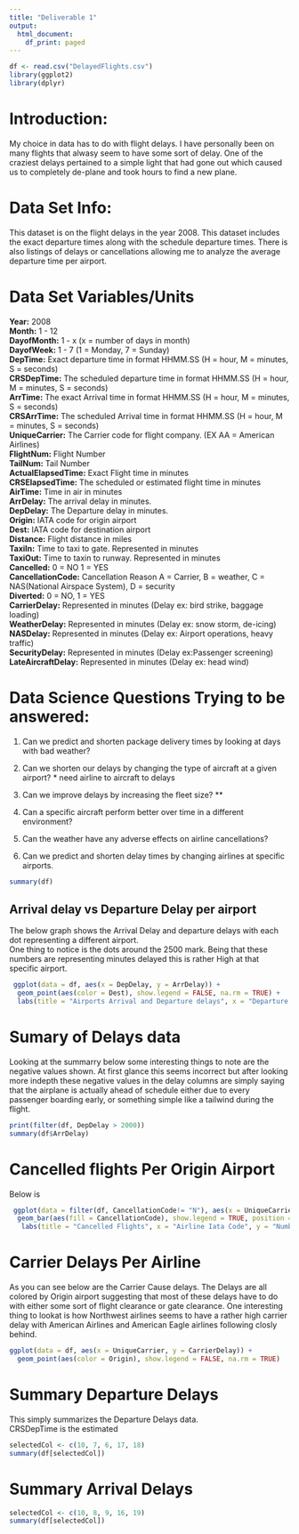 ```yaml
---
title: "Deliverable 1"
output:
  html_document:
    df_print: paged
---
```


```r
df <- read.csv("DelayedFlights.csv")
library(ggplot2)
library(dplyr)
```
# Introduction:
  My choice in data has to do with flight delays. I have personally been on many flights that alwasy seem to have some sort of delay. One of the craziest delays pertained to a simple light that had gone out which caused us to completely de-plane and took hours to find a new plane.   



# Data Set Info:
  This dataset is on the flight delays in the year 2008. This dataset includes the exact departure times along with the schedule departure times. There is also listings of delays or cancellations allowing me to analyze the average departure time per airport.   
  
# Data Set Variables/Units
**Year:** 2008  
**Month:** 1 - 12  
**DayofMonth:** 1 - x (x = number of days in month)  
**DayofWeek:** 1 - 7 (1 = Monday, 7 = Sunday)  
**DepTime:** Exact departure time in format HHMM.SS (H = hour, M = minutes, S = seconds)  
**CRSDepTime:** The scheduled departure time in format HHMM.SS (H = hour, M = minutes, S = seconds)  
**ArrTime:** The exact Arrival time in format HHMM.SS (H = hour, M = minutes, S = seconds)  
**CRSArrTime:** The scheduled Arrival time in format HHMM.SS (H = hour, M = minutes, S = seconds)  
**UniqueCarrier:** The Carrier code for flight company. (EX AA = American Airlines)  
**FlightNum:** Flight Number  
**TailNum:** Tail Number  
**ActualElapsedTime:** Exact Flight time in minutes   
**CRSElapsedTime:** The scheduled or estimated flight time in minutes  
**AirTime:** Time in air in minutes  
**ArrDelay:** The arrival delay in minutes.  
**DepDelay:** The Departure delay in minutes.  
**Origin:** IATA code for origin airport  
**Dest:** IATA code for destination airport  
**Distance:** Flight distance in miles  
**TaxiIn:** Time to taxi to gate. Represented in minutes  
**TaxiOut:** Time to taxin to runway. Represented in minutes  
**Cancelled:** 0 = NO 1 = YES  
**CancellationCode:** Cancellation Reason A = Carrier, B = weather, C = NAS(National Airspace System), D = security  
**Diverted:** 0 = NO, 1 = YES  
**CarrierDelay:** Represented in minutes (Delay ex: bird strike, baggage loading)  
**WeatherDelay:** Represented in minutes (Delay ex: snow storm, de-icing)  
**NASDelay:** Represented in minutes (Delay ex: Airport operations, heavy traffic)  
**SecurityDelay:** Represented in minutes (Delay ex:Passenger screening)  
**LateAircraftDelay:** Represented in minutes (Delay ex: head wind)  

# Data Science Questions Trying to be answered:
1. Can we predict and shorten package delivery times by looking at days with bad weather?
2. Can we shorten our delays by changing the type of aircraft at a given airport? * need airline to aircraft to delays
3. Can we improve delays by increasing the fleet size? **
4. Can a specific aircraft perform better over time in a different environment?
5. Can the weather have any adverse effects on airline cancellations?  

6. Can we predict and shorten delay times by changing airlines at specific airports.

```r
summary(df)
```


## Arrival delay vs Departure Delay per airport
The below graph shows the Arrival Delay and departure delays with each dot representing a different airport.  
One thing to notice is the dots around the 2500 mark. Being that these numbers are representing minutes delayed this is rather High at that specific airport.  

```r
 ggplot(data = df, aes(x = DepDelay, y = ArrDelay)) +
  geom_point(aes(color = Dest), show.legend = FALSE, na.rm = TRUE) +
  labs(title = "Airports Arrival and Departure delays", x = "Departure Delays", y = "Arrival Delays")

```

# Sumary of Delays data
Looking at the summarry below some interesting things to note are the negative values shown. At first glance this seems incorrect but after looking more indepth these negative values in the delay columns are simply saying that the airplane is actually ahead of schedule either due to every passenger boarding early, or something simple like a tailwind during the flight.
```r
print(filter(df, DepDelay > 2000))
summary(df$ArrDelay)
```


# Cancelled flights Per Origin Airport
Below is
```r
 ggplot(data = filter(df, CancellationCode!= "N"), aes(x = UniqueCarrier )) +
  geom_bar(aes(fill = CancellationCode), show.legend = TRUE, position = "dodge") +
   labs(title = "Cancelled Flights", x = "Airline Iata Code", y = "Number of cancelled flights")
```

# Carrier Delays Per Airline
As you can see below are the Carrier Cause delays. The Delays are all colored by Origin airport suggesting that most of these delays have to do with either some sort of flight clearance or gate clearance. One interesting thing to lookat is how Northwest airlines seems to have a rather high carrier delay with American Airlines and American Eagle airlines following closly behind.

```r
ggplot(data = df, aes(x = UniqueCarrier, y = CarrierDelay)) +
  geom_point(aes(color = Origin), show.legend = FALSE, na.rm = TRUE)
```


# Summary Departure Delays
This simply summarizes the Departure Delays data.  
CRSDepTime is the estimated 
```r
selectedCol <- c(10, 7, 6, 17, 18)
summary(df[selectedCol])

```

# Summary Arrival Delays

```r
selectedCol <- c(10, 8, 9, 16, 19)
summary(df[selectedCol])
```












